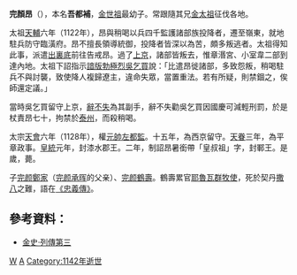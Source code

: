 '''完顏昂'''（{{bd|？||1142年|catIdx=W}}），本名'''吾都補'''，[[金世祖|金世祖]]最幼子。常跟隨其兄[[金太祖|金太祖]]征伐各地。

太祖[[天辅_(金朝)|天輔]]六年（1122年），昂與稍喝以兵四千監護諸部族投降者，遷至嶺東，就地駐兵防守臨潢府。昂不擅長領導統御，投降者皆深以為苦，頗多叛逃者。太祖得知此事，派遣[[出裏底|出裏底]]前往告戒昂。過了[[上京|上京]]，諸部皆叛去，惟章湣宮、小室韋二部到達內地。太祖下詔指示[[諳版勃極烈|諳版勃極烈]][[吳乞買|吳乞買]]說：「比遣昂徙諸部，多致怨叛，稍喝駐兵不與討襲，致使降人複歸遼主，違命失眾，當置重法。若有所疑，則禁錮之，俟師還定議。」

當時吳乞買留守上京，[[辭不失|辭不失]]為其副手，辭不失勸吳乞買因國慶可減輕刑罰，於是杖責昂七十，拘禁於[[泰州|泰州]]，而殺稍喝。

太宗[[天會_(金太宗)|天會]]六年（1128年），權[[元帥左都監|元帥左都監]]。十五年，為西京留守。[[天眷|天眷]]三年，為平章政事。[[皇統|皇統]]元年，封漆水郡王。二年，制詔昂暑銜帶「皇叔祖」字，封鄆王。是歲，薨。

子[[完颜鄭家|完颜鄭家]]（[[完颜承晖|完颜承晖]]的父亲）、[[完颜鶴壽|完颜鶴壽]]。鶴壽累官[[耶魯瓦群牧使|耶魯瓦群牧使]]，死於契丹[[撒八|撒八]]之難，語在[[s:金史/卷121#溫蒂罕蒲睹|《忠義傳》]]。

== 參考資料： ==
* [http://www.hoolulu.com/zh/25shi/22jinshi/t-065.htm 金史·列傳第三]

{{金朝人物小作品}}

[[Category:金朝宗室国王|W]]
[[Category:完颜氏|A]]
[[Category:1142年逝世|Category:1142年逝世]]